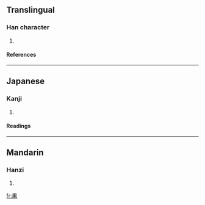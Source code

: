 ==Translingual==
===Han character===
{{Han char|rad=几|as=10|sn=12|four=|canj=竹弓廿X金 (HNTXC)}}
# {{defn|Han}}
====References====
{{Han ref|kx=0134.330|dkj=01792|hdz=10278.140|uh=51F2|ud=20978}}
----
==Japanese==
===Kanji===
{{ja-kanji|grade=|rs=几10}}
# {{defn|Japanese}}
====Readings====
{{ja-readings|on=[[かん]] (kan), [[けん]] (ken)|kun=}}
----
==Mandarin==
===Hanzi===
{{cmn-hanzi|pin=[[gān]] (gan1)|wg=kan<sup>1</sup>}}
# {{defn|Mandarin}}

[[fr:凲]]